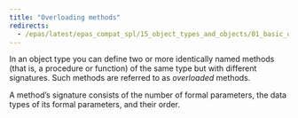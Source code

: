 ```yaml
---
title: "Overloading methods"
redirects:
  - /epas/latest/epas_compat_spl/15_object_types_and_objects/01_basic_object_concepts/03_overloading_methods/ #generated for docs/epas/reorg-role-use-case-mode
---
```


<div id="overloading_methods" class="registered_link"></div>

In an object type you can define two or more identically named methods (that is, a procedure or function) of the same type but with different signatures. Such methods are referred to as *overloaded* methods.

A method’s signature consists of the number of formal parameters, the data types of its formal parameters, and their order.
